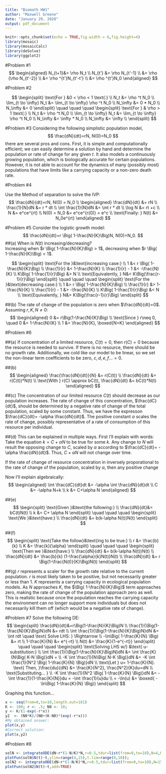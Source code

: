 ```yaml
---
title: "Biomath HW1"
author: "Maxwell Greene"
date: "January 29, 2020"
output: pdf_document
---
```


```r
knitr::opts_chunk$set(echo = TRUE,fig.width = 6,fig.height=4)
library(mosaic)
library(mosaicCalc)
library(deSolve)
library(ggplot2)
```

#Problem #1
$$
\begin{aligned}
N_{t+1}&= \rho N_t \\
N_{t'} &= \rho N_{t'-1} \\
       &= \rho (\rho N_{t'-2}) \\
       &= \rho ^{t'}N_{t'-t'} \\
       &= \rho ^{t'}N_0
\end{aligned}
$$

#Problem #2

$$
\begin{split}
  \text{For } &0 < \rho < 1 \text{:} \\
  N_t &= \rho ^t N_0 \\
  \lim_{t \to \infty} N_t &= \lim_{t \to \infty} \rho ^t N_0 \\
  N_\infty &= 0 * N_0 \\
  N_\infty &= 0
\end{split}
    \quad \quad \quad 
\begin{split}
  \text{For } & \rho > 1 \text{:} \\
  N_t &= \rho ^t N_0 \\
  \lim_{t \to \infty} N_t &= \lim_{t \to \infty} \rho ^t N_0 \\
  N_\infty &= \infty * N_0 \\
  N_\infty &= \infty \\
\end{split}
$$

#Problem #3
Considering the following simplistic population model,
$$
\frac{dN}{dt}=rN, N(0)=N_0
$$
there are several pros and cons. First, it is simple and computationally efficient; we can easily determine a solution by hand and determine the population or rate of change for any given $t$. It also models a continuously growing population, which is biologically accurate for certain populations. However, it is not able to account for the dynamics of many (possibly most) populations that have limits like a carrying capacity or a non-zero death rate. 

#Problem #4

Use the Method of separation to solve the IVP:
$$
\frac{dN}{dt}=rN, N(0) = N_0 \\ 
\begin{aligned}
  \frac{dN}{dt} &= rN \\
  \frac{1}{N}dN &= r * dt \\
  \int \frac{1}{N}dN &= \int r * dt \\
  \log N &= rt +c \\
  N &= e^ce^{rt} \\
  N(0) = N_0 &= e^ce^{r(0)} = e^c \\
  \text{Finally: } N(t) &= N_0e^{rt}
\end{aligned}
$$

#Problem #5
Consider the logistic growth model:
$$
\frac{dN}{dt}=r \Big( 1-\frac{N}{K}\Big)N, N(0)=N_0.
$$
##(a)
When is $N(t)$ increasing/decreasing?  
Increasing when $r \Big( 1-\frac{N}{K}\Big) > 1$, decreasing when $r \Big( 1-\frac{N}{K}\Big) < 1$. 

$$
\begin{split}
  \text{For the }&\text{increasing case:} \\
  1 &< r \Big( 1-\frac{N}{K}\Big) \\
  \frac{1}{r} &< 1-\frac{N}{K} \\
  \frac{1}{r} - 1 &< -\frac{N}{K} \\
  K\Big( 1-\frac{1}{r}\Big) &> N \\
  \text{Equivalently, } N&< K\Big(\frac{r-1}{r}\Big)
\end{split}
    \quad \quad \quad 
\begin{split}
  \text{For the }&\text{decreasing case:} \\
  1 &> r \Big( 1-\frac{N}{K}\Big) \\
  \frac{1}{r} &> 1-\frac{N}{K} \\
  \frac{1}{r} - 1 &> -\frac{N}{K} \\
  K\Big( 1-\frac{1}{r}\Big) &< N \\
  \text{Equivalently, } N&> K\Big(\frac{r-1}{r}\Big)
\end{split}
$$

##(b)
The rate of change of the population is zero when $\frac{dN}{dt}=0$. Assuming $r,K,N \neq 0$:
$$
\begin{aligned}
0 &= r\Big(1-\frac{N}{K}\Big) \\
\text{Since } r\neq 0, \quad 0 &= 1-\frac{N}{K} \\
1 &= \frac{N}{K}, \boxed{N=K}
\end{aligned}
$$

#Problem #6

##(a)
If concentration of a limited resource, $C(t)=0$, then $r(C)=0$ because the resource is needed to survive. If there is no resource, there should be no growth rate. Additionally, we cold like our model to be linear, so we set the non-linear term coefficients to be zero, $c,d,e,f...=0$.

##(b)
$$
\begin{aligned}
\frac{\frac{dN}{dt}}{N} &= r(C(t)) \\
\frac{dN}{dt} &= r(C(t))*N(t) \\
\text{With } r(C) \approx bC(t), \frac{dN}{dt} &= bC(t)*N(t)
\end{aligned}
$$

##(c)
The concentration of our limited resource $C(t)$ should decrease as our population increases. The rate of change of this concentration, $\frac{dC}{dt}$, should be determined by a negative rate of change of the total population, scaled by some constant. Thus, we have the expresson $\frac{dC}{dt}= -\alpha \frac{dN}{dt}$. 
The positive constant $\alpha$ scales the rate of change, possibly representative of a rate of consumption of this resource per individual.

##(d)
This can be explained in multiple ways. 
First I'll explain with words: Take the equation $k=C + \alpha N$ to be true for some $k$. Any change to $N$ will result the opposing change to $C$, scaled by $\alpha$ according to $\frac{dC}{dt}= -\alpha \frac{dN}{dt}$. Thus, $C+\alpha N$ will not change over time.

If the rate of change of resource concentration in inversely proporational to the rate of change of the population, scaled by $\alpha$, then any positive change 


Now I'll explain algebraically:
$$
\begin{aligned}
\int \frac{dC}{dt}dt &= -\alpha \int \frac{dN}{dt}dt \\
C &= -\alpha N+k \\
k &= C+\alpha N
\end{aligned}
$$


##(e)
$$
\begin{split}
  \text{Given }&\text{the following:} \\
  \frac{dN}{dt}&= bC(t)N(t) \\
  k &= C+ \alpha N
\end{split}
    \quad \quad \quad 
\begin{split}
  \text{We }&\text{have:} \\
  \frac{dN}{dt} &= b(k-\alpha N(t))N(t)
\end{split}
$$

##(f)
$$
\begin{split}
  \text{Take the follow}&\text{ing to be true:} \\
  r &= \frac{b}{k} \\
  K &= \frac{k}{\alpha}
\end{split}
    \quad \quad \quad 
\begin{split}
  \text{Then we }&\text{have:} \\
  \frac{dN}{dt} &= b(k-\alpha N(t))N(t) \\
  \frac{dN}{dt} &= \frac{b}{k} (1-\frac{\alpha}{k}N(t))N(t) \\
  \frac{dN}{dt} &= r \Big(1-\frac{N(t)}{K}\Big)N(t)
\end{split}
$$

##(g)
$r$ represents a scaler for the growth rate relative to the current population. $r$ is most likely taken to be positive, but not necessarily greater or less than 1. 
$K$ represents a carrying capacity in ecological population models. As $N$ approaches $K$, the $\Big( 1-\frac{N}{K}\Big)$ term approaches zero, making the rate of change of the population approach zero as well. This is realistic because once the population reaches the carrying capacity the environment can no longer support more individuals but does not necessarily kill them off (which would be a negative rate of change).


#Problem #7
Solve the following DE:
$$
\begin{split}
  \frac{dN}{dt}&=r\Big(1-\frac{N}{K}\Big)N \\
  \frac{1}{\Big(1-\frac{N}{K}\Big)N}dN &= rdt \\
  \int \frac{1}{\Big(1-\frac{N}{K}\Big)N}dN &= \int rdt 
  \quad \text{  Solve LHS: } \Rightarrow \\
   -\ln\Big( 1-\frac{K}{N} \Big) &= rt \\
   1-\frac{K}{N} &= e^{-rt} \\
   N(t) &= \frac{K}{1-e^{-rt}}
\end{split}
    \quad \quad \quad 
\begin{split}
  \text{Solving LHS w/} &\text{ u-substitution:} \\
  \int \frac{1}{\Big(1-\frac{N}{K}\Big)N}dN &= 
  \int \frac{K}{N\Big( K-N \Big)}dN = \\ 
  -K \int \frac{1}{N\Big( N-K \Big)}dN &=
  -K \int \frac{1}{N^2 \Big( 1-\frac{K}{N} \Big)}dN \\
  \text{Let } u= 1-\frac{K}{N}. \text{ Then, }\frac{du}{dN} &= \frac{K}{N^2}, \frac{N^2}{K}du=dN \\
  \text{Substituting... } \\
  -K \int \frac{1}{N^2 \Big( 1-\frac{K}{N} \Big)}dN &=
  -\int \frac{1}{1-\frac{K}{N}}du = -\int \frac{1}{u}du \\
  = -\ln(u) &= \boxed{ -\ln\Big( 1-\frac{K}{N} \Big)}
\end{split}
$$

Graphing this function...
```r
x <- seq(from=0,to=10,length.out=101)
K <- 100; r <- .5; N0 <- 10;
y <- K/(1-exp(-r*x))
y2  <- (N0*K)/(N0+(K-N0)*(exp(-r*x)))
#My obtained answer:
plot(x,y)
#Correct solution:
plot(x,y2)
```

#Problem #8
```r
solN <- integrateODE(dN~r*(1-N/K)*N,r=0.5,tdur=list(from=0,to=10),N=4,K=10)
plotFun(solN$N(t)~t,ylim=range(4,15),t.lim=range(0,10));
solN2 <- integrateODE(dN~r*(1-N/K)*N,r=0.5,tdur=list(from=0,to=10),N=15,K=10)
plotFun(solN2$N(t)~t,add=TRUE)
```














